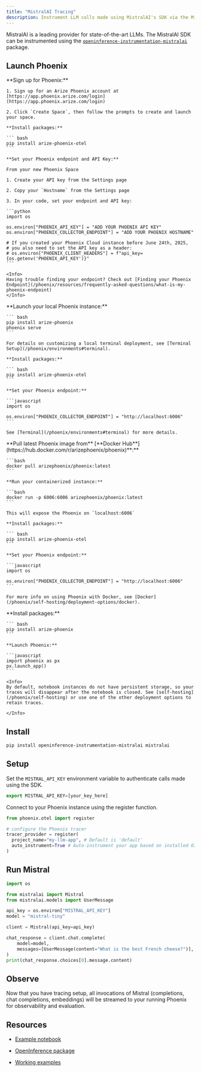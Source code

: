 ```yaml
---
title: "MistralAI Tracing"
description: Instrument LLM calls made using MistralAI's SDK via the MistralAIInstrumentor
---
```



MistralAI is a leading provider for state-of-the-art LLMs. The MistralAI SDK can be instrumented using the [`openinference-instrumentation-mistralai`](https://github.com/Arize-ai/openinference/tree/main/python/instrumentation/openinference-instrumentation-mistralai) package.

## Launch Phoenix

<Tabs>
  <Tab title="Phoenix Cloud">
    **Sign up for Phoenix:**

    1. Sign up for an Arize Phoenix account at [https://app.phoenix.arize.com/login](https://app.phoenix.arize.com/login)

    2. Click `Create Space`, then follow the prompts to create and launch your space.

    **Install packages:**

    ``` bash
    pip install arize-phoenix-otel
    ```

    **Set your Phoenix endpoint and API Key:**

    From your new Phoenix Space

    1. Create your API key from the Settings page

    2. Copy your `Hostname` from the Settings page

    3. In your code, set your endpoint and API key:

    ```python
    import os

    os.environ["PHOENIX_API_KEY"] = "ADD YOUR PHOENIX API KEY"
    os.environ["PHOENIX_COLLECTOR_ENDPOINT"] = "ADD YOUR PHOENIX HOSTNAME"

    # If you created your Phoenix Cloud instance before June 24th, 2025,
    # you also need to set the API key as a header:
    # os.environ["PHOENIX_CLIENT_HEADERS"] = f"api_key={os.getenv('PHOENIX_API_KEY')}"
    ```

    <Info>
    Having trouble finding your endpoint? Check out [Finding your Phoenix Endpoint](/phoenix/resources/frequently-asked-questions/what-is-my-phoenix-endpoint)
    </Info>
  </Tab>
  <Tab title="Command Line">
    **Launch your local Phoenix instance:**

    ``` bash
    pip install arize-phoenix
    phoenix serve
    ```

    For details on customizing a local terminal deployment, see [Terminal Setup](/phoenix/environments#terminal).

    **Install packages:**

    ``` bash
    pip install arize-phoenix-otel
    ```

    **Set your Phoenix endpoint:**

    ```javascript
    import os

    os.environ["PHOENIX_COLLECTOR_ENDPOINT"] = "http://localhost:6006"
    ```

    See [Terminal](/phoenix/environments#terminal) for more details.
  </Tab>
  <Tab title="Docker">
    **Pull latest Phoenix image from** [**Docker Hub**](https://hub.docker.com/r/arizephoenix/phoenix)**:**

    ```bash
    docker pull arizephoenix/phoenix:latest
    ```

    **Run your containerized instance:**

    ```bash
    docker run -p 6006:6006 arizephoenix/phoenix:latest
    ```

    This will expose the Phoenix on `localhost:6006`

    **Install packages:**

    ``` bash
    pip install arize-phoenix-otel
    ```

    **Set your Phoenix endpoint:**

    ```javascript
    import os

    os.environ["PHOENIX_COLLECTOR_ENDPOINT"] = "http://localhost:6006"
    ```

    For more info on using Phoenix with Docker, see [Docker](/phoenix/self-hosting/deployment-options/docker).
  </Tab>
    <Tab title="Notebook">
    **Install packages:**

    ``` bash
    pip install arize-phoenix
    ```

    **Launch Phoenix:**

    ```javascript
    import phoenix as px
    px.launch_app()
    ```

    <Info>
    By default, notebook instances do not have persistent storage, so your traces will disappear after the notebook is closed. See [self-hosting](/phoenix/self-hosting) or use one of the other deployment options to retain traces.

    </Info>
  </Tab>
</Tabs>

## Install

```bash
pip install openinference-instrumentation-mistralai mistralai
```

## Setup

Set the `MISTRAL_API_KEY` environment variable to authenticate calls made using the SDK.

```javascript
export MISTRAL_API_KEY=[your_key_here]
```

Connect to your Phoenix instance using the register function.

```python
from phoenix.otel import register

# configure the Phoenix tracer
tracer_provider = register(
  project_name="my-llm-app", # Default is 'default'
  auto_instrument=True # Auto-instrument your app based on installed OI dependencies
)
```

## Run Mistral

```python
import os

from mistralai import Mistral
from mistralai.models import UserMessage

api_key = os.environ["MISTRAL_API_KEY"]
model = "mistral-tiny"

client = Mistral(api_key=api_key)

chat_response = client.chat.complete(
    model=model,
    messages=[UserMessage(content="What is the best French cheese?")],
)
print(chat_response.choices[0].message.content)
```

## Observe

Now that you have tracing setup, all invocations of Mistral (completions, chat completions, embeddings) will be streamed to your running Phoenix for observability and evaluation.

## Resources

* [Example notebook](https://github.com/Arize-ai/openinference/blob/main/python/instrumentation/openinference-instrumentation-mistralai/examples/chat_completions.py)

* [OpenInference package](https://github.com/Arize-ai/openinference/blob/main/python/instrumentation/openinference-instrumentation-mistralai)

* [Working examples](https://github.com/Arize-ai/openinference/blob/main/python/instrumentation/openinference-instrumentation-mistralai/examples)


